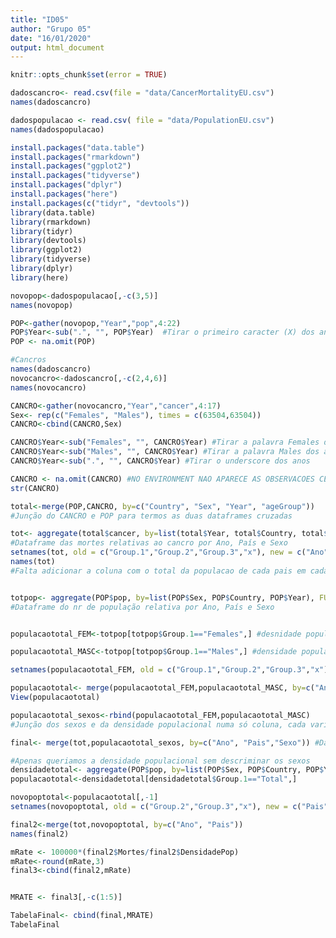 ```yaml
---
title: "ID05"
author: "Grupo 05"
date: "16/01/2020"
output: html_document
---
```


```r
knitr::opts_chunk$set(error = TRUE)
```

```r
dadoscancro<- read.csv(file = "data/CancerMortalityEU.csv")
names(dadoscancro)

```


```r

dadospopulacao <- read.csv( file = "data/PopulationEU.csv")
names(dadospopulacao)
```

```r
install.packages("data.table")
install.packages("rmarkdown")
install.packages("ggplot2")
install.packages("tidyverse")
install.packages("dplyr")
install.packages("here")
install.packages(c("tidyr", "devtools"))
library(data.table)
library(rmarkdown)
library(tidyr)
library(devtools)
library(ggplot2)
library(tidyverse)
library(dplyr)
library(here)
```

```r
novopop<-dadospopulacao[,-c(3,5)]
names(novopop)

POP<-gather(novopop,"Year","pop",4:22)
POP$Year<-sub(".", "", POP$Year)  #Tirar o primeiro caracter (X) dos anos
POP <- na.omit(POP)
```


```r

#Cancros
names(dadoscancro)
novocancro<-dadoscancro[,-c(2,4,6)]
names(novocancro)

CANCRO<-gather(novocancro,"Year","cancer",4:17)
Sex<- rep(c("Females", "Males"), times = c(63504,63504))
CANCRO<-cbind(CANCRO,Sex)

CANCRO$Year<-sub("Females", "", CANCRO$Year) #Tirar a palavra Females dos anos
CANCRO$Year<-sub("Males", "", CANCRO$Year) #Tirar a palavra Males dos anos
CANCRO$Year<-sub(".", "", CANCRO$Year) #Tirar o underscore dos anos

CANCRO <- na.omit(CANCRO) #NO ENVIRONMENT NAO APARECE AS OBSERVACOES CERTAS
str(CANCRO)

```


```r

total<-merge(POP,CANCRO, by=c("Country", "Sex", "Year", "ageGroup"))
#Junção do CANCRO e POP para termos as duas dataframes cruzadas

tot<- aggregate(total$cancer, by=list(total$Year, total$Country, total$Sex), FUN=sum)
#Dataframe das mortes relativas ao cancro por Ano, País e Sexo
setnames(tot, old = c("Group.1","Group.2","Group.3","x"), new = c("Ano", "Pais", "Sexo","Mortes"))
names(tot)
#Falta adicionar a coluna com o total da populacao de cada pais em cada ano respectivamente


totpop<- aggregate(POP$pop, by=list(POP$Sex, POP$Country, POP$Year), FUN=sum)
#Dataframe do nr de população relativa por Ano, País e Sexo


populacaototal_FEM<-totpop[totpop$Group.1=="Females",] #desnidade populacional do sexo feminino

populacaototal_MASC<-totpop[totpop$Group.1=="Males",] #densidade populacional do sexo masculino

setnames(populacaototal_FEM, old = c("Group.1","Group.2","Group.3","x"), new = c("Sexo","Pais","Ano", "DensidadePop" ))

populacaototal<- merge(populacaototal_FEM,populacaototal_MASC, by=c("Ano", "Pais")) #dataframe com a população por sexo
View(populacaototal)

populacaototal_sexos<-rbind(populacaototal_FEM,populacaototal_MASC) 
#Junção dos sexos e da densidade populacional numa só coluna, cada variável

final<- merge(tot,populacaototal_sexos, by=c("Ano", "Pais","Sexo")) #Dataframe com a população total e o nr de mortes

```


```r

#Apenas queriamos a densidade populacional sem descriminar os sexos
densidadetotal<- aggregate(POP$pop, by=list(POP$Sex, POP$Country, POP$Year), FUN=sum)
populacaototal<-densidadetotal[densidadetotal$Group.1=="Total",]

novopoptotal<-populacaototal[,-1]
setnames(novopoptotal, old = c("Group.2","Group.3","x"), new = c("Pais","Ano", "DensidadePop" ))

final2<-merge(tot,novopoptotal, by=c("Ano", "Pais"))
names(final2)

mRate <- 100000*(final2$Mortes/final2$DensidadePop)
mRate<-round(mRate,3)
final3<-cbind(final2,mRate)


MRATE <- final3[,-c(1:5)]

TabelaFinal<- cbind(final,MRATE)
TabelaFinal

```


